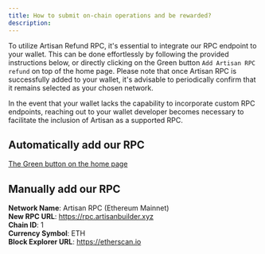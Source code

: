 ```yaml
---
title: How to submit on-chain operations and be rewarded?
description:
---
```


To utilize Artisan Refund RPC, it's essential to integrate our RPC endpoint to your wallet. 
This can be done effortlessly by following the provided instructions below, or directly clicking on the Green button `Add Artisan RPC refund` on top of the home page.
 Please note that once Artisan RPC 
is successfully added to your wallet, it's advisable to periodically confirm that it remains selected as your chosen network.

In the event that your wallet lacks the capability to incorporate custom RPC endpoints, reaching out to your wallet developer 
becomes necessary to facilitate the inclusion of Artisan as a supported RPC.


## Automatically add our RPC 

[The Green button on the home page](https://artisanbuilder.xyz)

## Manually add our RPC

<Callout>

**Network Name**: Artisan RPC (Ethereum Mainnet) <br />
**New RPC URL**: https://rpc.artisanbuilder.xyz <br />
**Chain ID**: 1 <br />
**Currency Symbol**: ETH <br />
**Block Explorer URL**: https://etherscan.io

</Callout>
